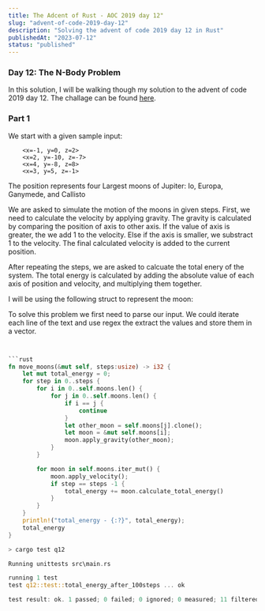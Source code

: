 ```yaml
---
title: The Adcent of Rust - AOC 2019 day 12"
slug: "advent-of-code-2019-day-12"
description: "Solving the advent of code 2019 day 12 in Rust"
publishedAt: "2023-07-12"
status: "published"
---
```

### Day 12: The N-Body Problem

In this solution, I will be walking though my solution to the advent of code 2019 day 12. The challage can be found [here](https://adventofcode.com/2019/day/12).

### Part 1

We start with a given sample input:
```text
    <x=-1, y=0, z=2>
    <x=2, y=-10, z=-7>
    <x=4, y=-8, z=8>
    <x=3, y=5, z=-1>
```
<information>The position represents four Largest moons of Jupiter: Io, Europa, Ganymede, and Callisto</information>

We are asked to simulate the motion of the moons in given steps. First, we need to calculate the velocity by applying gravity. The gravity is calculated by comparing the position of axis to other axis. If the value of axis is greater, the we add 1 to the velocity. Else if the axis is smaller, we substract 1 to the velocity. The final calculated velocity is added to the current position.  

After repeating the steps, we are asked to calcuate the total enery of the system. The total energy is calculated by adding the absolute value of each axis of position and velocity, and multiplying them together. 

I will be using the following struct to represent the moon:

To solve this problem we first need to parse our input. We could iterate each line of the text and use regex the extract the values and store them in a vector.  



```rust


```rust
fn move_moons(&mut self, steps:usize) -> i32 {
    let mut total_energy = 0;
    for step in 0..steps {
        for i in 0..self.moons.len() {
            for j in 0..self.moons.len() {
                if i == j {
                    continue
                }
                let other_moon = self.moons[j].clone();
                let moon = &mut self.moons[i];
                moon.apply_gravity(other_moon);
            }
        }

        for moon in self.moons.iter_mut() {
            moon.apply_velocity();
            if step == steps -1 {
                total_energy += moon.calculate_total_energy()
            }
        }
    }
    println!("total_energy - {:?}", total_energy);
    total_energy
}

> cargo test q12

Running unittests src\main.rs

running 1 test
test q12::test::total_energy_after_100steps ... ok

test result: ok. 1 passed; 0 failed; 0 ignored; 0 measured; 11 filtered out; finished in 0.01s

